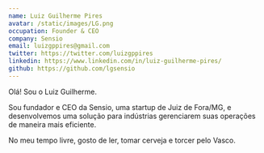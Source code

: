 ```yaml
---
name: Luiz Guilherme Pires
avatar: /static/images/LG.png
occupation: Founder & CEO
company: Sensio
email: luizgppires@gmail.com
twitter: https://twitter.com/luizgppires
linkedin: https://www.linkedin.com/in/luiz-guilherme-pires/
github: https://github.com/lgsensio
---
```


Olá! Sou o Luiz Guilherme.

Sou fundador e CEO da Sensio, uma startup de Juiz de Fora/MG, e desenvolvemos uma solução para indústrias gerenciarem suas operações de maneira mais eficiente.

No meu tempo livre, gosto de ler, tomar cerveja e torcer pelo Vasco.
